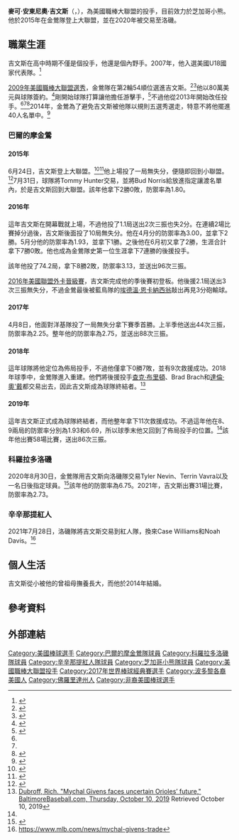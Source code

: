 {{Infobox baseball biography
| name        = 麥可·吉文斯<br />Mychal Givens
| image       = Mychal Givens (28549596314).jpg
| image_size  = 
| caption     = 
| team        = 芝加哥小熊
| number      = 60
| position    = [[投手|投手]]
| birth_date  = {{birth date and age|mf=yes|1990|5|13}}
| birth_place = {{USA}}[[佛羅里達州|佛羅里達州]][[坦帕|坦帕]]
| bats        = 右
| throws      = 右
| debutleague = 美國職棒大聯盟
| debutdate   = 6月24日
| debutyear   = 2015年
| debutteam   = 巴爾的摩金鶯
| statyear    = 2021年球季
| statleague  = 美國職棒大聯盟
| stat1label  = 勝敗投數
| stat1value  = 25–20
| stat2label  = [[防禦率|防禦率]]
| stat2value  = 3.41
| stat3label  = [[三振|三振]]
| stat3value  = 466
| teams =
* [[巴爾的摩金鶯|巴爾的摩金鶯]] ({{mlby|2015}}–{{mlby|2020}})
* [[科羅拉多洛磯|科羅拉多洛磯]] ({{mlby|2020}}–{{mlby|2021}})
* [[辛辛那提紅人|辛辛那提紅人]] ({{mlby|2021}})
* [[芝加哥小熊|芝加哥小熊]] ({{mlby|2022}}–)
|highlights=
|medaltemplates=
{{MedalSport|男子[[棒球|棒球]]}}
{{Medal|Country|{{bb|USA}}}}
{{MedalCompetition|[[世界棒球經典賽|世界棒球經典賽]]}}
{{MedalGold|[[2017年世界棒球經典賽|2017 洛杉磯]]|團隊}}
}}
'''麥可·安東尼奧·吉文斯'''（{{lang-en|Mychal Antonio Givens}}，{{bd|1990年|5月13日|}}），為美國職棒大聯盟的投手，目前效力於芝加哥小熊。他於2015年在金鶯隊登上大聯盟，並在2020年被交易至洛磯。
==職業生涯==
吉文斯在高中時期不僅是個投手，他還是個內野手。2007年，他入選美國U18國家代表隊。<ref>{{cite web|url=http://www.sptimes.com/2007/08/21/news_pf/Sports/Panther_picked_for_na.shtml|title=Panther picked for national team|work=sptimes.com|accessdate=November 19, 2014|archive-date=2016-03-04|archive-url=https://web.archive.org/web/20160304092416/http://www.sptimes.com/2007/08/21/news_pf/Sports/Panther_picked_for_na.shtml|dead-url=no}}</ref>

[[2009年美國職棒大聯盟選秀|2009年美國職棒大聯盟選秀]]，金鶯隊在第2輪54順位選進吉文斯。<ref name="makes his pitch">{{cite web|url=http://www.tampabay.com/sports/baseball/minors/former-plant-standout-givens-makes-his-pitch-for-the-big-leagues/2165234|title=Former Plant standout Givens makes his pitch for the big leagues|work=Tampa Bay Times|accessdate=November 19, 2014|archive-date=2016-03-03|archive-url=https://web.archive.org/web/20160303184404/http://www.tampabay.com/sports/baseball/minors/former-plant-standout-givens-makes-his-pitch-for-the-big-leagues/2165234|dead-url=no}}</ref><ref>{{cite web|url=http://www.tampabay.com/hometeam/blog/4791-plants-mychal-givens-remains-unsigned-plans-to-know-future-with-orioles-soon/967/|title=Florida high school sports – Plant's Mychal Givens remains unsigned, plans to know future with Orioles soon|work=tampabay.com|accessdate=November 19, 2014|archiveurl=https://web.archive.org/web/20150924133812/http://www.tampabay.com/hometeam/blog/4791-plants-mychal-givens-remains-unsigned-plans-to-know-future-with-orioles-soon/967/|archivedate=2015-09-24|dead-url=no}}</ref>他以80萬美元與球隊簽約。<ref>{{cite web|url=http://www.tampabay.com/hometeam/blog/9670-plants-mychal-givens-signs-pro-deal-with-baltimore-orioles/904/|title=Florida high school sports – Plant's Mychal Givens signs pro deal with Baltimore Orioles|work=tampabay.com|accessdate=November 19, 2014|archiveurl=https://web.archive.org/web/20141129050414/http://www.tampabay.com/hometeam/blog/9670-plants-mychal-givens-signs-pro-deal-with-baltimore-orioles/904/|archivedate=2014-11-29|dead-url=no}}</ref>剛開始球隊打算讓他擔任游擊手，<ref name="converted">{{cite web|url=http://articles.baltimoresun.com/2014-06-27/sports/bal-former-secondround-pick-mychal-givens-has-new-life-as-converted-reliever-20140627_1_jonathan-schoop-manny-machado-mychal-givens|title=Orioles' 2009 second-round pick Mychal Givens has new life as converted reliever|work=Baltimore Sun|accessdate=November 19, 2014|archive-date=2014-11-29|archive-url=https://web.archive.org/web/20141129024831/http://articles.baltimoresun.com/2014-06-27/sports/bal-former-secondround-pick-mychal-givens-has-new-life-as-converted-reliever-20140627_1_jonathan-schoop-manny-machado-mychal-givens|dead-url=no}}</ref>不過他從2013年開始改任投手。<ref name="makes his pitch"/><ref name=converted/><ref name="isnt an infielder">{{cite web|url=http://www.masnsports.com/steve-melewski/2013/02/mound-move-mychal-givens-isnt-an-infielder-anymore.html|title=Steve Melewski: Mound move: Mychal Givens isn't an infielder anymore|work=MASNsports|accessdate=November 19, 2014|archive-date=2017-02-24|archive-url=https://web.archive.org/web/20170224214741/http://www.masnsports.com/steve-melewski/2013/02/mound-move-mychal-givens-isnt-an-infielder-anymore.html|dead-url=no}}</ref>2014年，金鶯為了避免吉文斯被他隊以規則五選秀選走，特意不將他擺進40人名單中。<ref>{{Cite web |url=http://www.masnsports.com/school-of-roch/2015/12/givens-not-assuming-hes-in-bullpen-in-2016.html |title=存档副本 |accessdate=2020-08-20 |archive-date=2017-04-09 |archive-url=https://web.archive.org/web/20170409164741/http://www.masnsports.com/school-of-roch/2015/12/givens-not-assuming-hes-in-bullpen-in-2016.html |dead-url=no }}</ref>
===巴爾的摩金鶯===
====2015年====
6月24日，吉文斯登上大聯盟。<ref>{{cite web|url=http://www.csnbaltimore.com/blog/orioles-talk/orioles-promote-mychal-givens-major-leagues|title=Orioles promote Mychal Givens to major leagues|work=Comcast SportsNet Baltimore|accessdate=June 20, 2015|archiveurl=https://web.archive.org/web/20150620204637/http://www.csnbaltimore.com/blog/orioles-talk/orioles-promote-mychal-givens-major-leagues|archivedate=2015-06-20|dead-url=no}}</ref><ref>{{cite web|url=http://www.baltimoresun.com/sports/orioles/bs-sp-orioles-offday-0623-20150622-story.html#page=1|title=Ex-shortstop Mychal Givens earned promotion to O's as a pitcher by finding 'another gear'|author=Baltimore Sun|date=June 22, 2015|work=baltimoresun.com|accessdate=July 1, 2015|archive-date=2015-09-24|archive-url=https://web.archive.org/web/20150924051106/http://www.baltimoresun.com/sports/orioles/bs-sp-orioles-offday-0623-20150622-story.html#page=1|dead-url=no}}</ref>他上場投了一局無失分，便隨即回到小聯盟。<ref>{{cite web|url=http://www.baltimoresun.com/sports/orioles/bs-sp-orioles-notebook-0626-20150625-story.html|title=Orioles notebook: Mychal Givens sent to Bowie, Adam Jones might not return Friday|work=Baltimore Sun|date=June 25, 2015|first=Eduardo A.|last=Encina|accessdate=July 1, 2015|archive-date=2017-11-18|archive-url=https://web.archive.org/web/20171118014431/http://www.baltimoresun.com/sports/orioles/bs-sp-orioles-notebook-0626-20150625-story.html|dead-url=no}}</ref>7月31日，球隊將Tommy Hunter交易，並將Bud Norris給放進指定讓渡名單內，於是吉文斯回到大聯盟。該年他拿下2勝0敗，防禦率為1.80。
====2016年====
這年吉文斯在開幕戰就上場，不過他投了1.1局送出2次三振也失2分。在連續2場比賽掉分過後，吉文斯後面投了10局無失分。他在4月分的防禦率為3.00，並拿下2勝。5月分他的防禦率為1.93，並拿下1勝。之後他在6月初又拿了2勝，生涯合計拿下7勝0敗。他也成為金鶯隊史第一位生涯拿下7連勝的後援投手。

該年他投了74.2局，拿下8勝2敗，防禦率3.13，並送出96次三振。

[[2016年美國聯盟外卡晉級賽|2016年美國聯盟外卡晉級賽]]，吉文斯完成他的季後賽初登板。他後援2.1局送出3次三振無失分，不過金鶯最後被藍鳥隊的[[埃德溫·恩卡納西翁|埃德溫·恩卡納西翁]]敲出再見3分砲輸球。
====2017年====
4月8日，他面對洋基隊投了一局無失分拿下賽季首勝。上半季他送出44次三振，防禦率為2.25。整年他的防禦率為2.75，並送出88次三振。
====2018年====
這年球隊將他定位為佈局投手，不過他僅拿下0勝7敗，並有9次救援成功。2018年球季中，金鶯隊進入重建。他們將後援投手[[查克·布里頓|查克·布里頓]]、Brad Brach和[[達倫·奧'戴|達倫·奧'戴]]都交易出去，因此吉文斯成為球隊終結者。<ref name="rdubroff191010h">[https://www.baltimorebaseball.com/2019/10/10/mychal-givens-faces-uncertain-orioles-future/ Dubroff, Rich. "Mychal Givens faces uncertain Orioles’ future," BaltimoreBaseball.com, Thursday, October 10, 2019] Retrieved October 10, 2019</ref>
====2019年====
這年吉文斯正式成為球隊終結者，而他整年拿下11次救援成功。不過這年他在8、9兩局的防禦率分別為1.93和6.69，所以球季末他又回到了佈局投手的位置。<ref name="rdubroff191010h"/>該年他出賽58場比賽，送出86次三振。
===科羅拉多洛磯===
2020年8月30日，金鶯隊用吉文斯向洛磯隊交易Tyler Nevin、Terrin Vavra以及一名日後指定球員。<ref>{{Cite web|url=https://www.baltimoresun.com/sports/orioles/bs-sp-orioles-mychal-givens-trade-rockies-20200830-5r777yva35h5rowyepsuk2xfcm-story.html|title=Orioles trade reliever Mychal Givens to Rockies for pair of prospects, PTBNL in second deal of day|first=Jon|last=Meoli|website=baltimoresun.com|accessdate=2020-08-31|archive-date=2020-08-31|archive-url=https://web.archive.org/web/20200831125645/https://www.baltimoresun.com/sports/orioles/bs-sp-orioles-mychal-givens-trade-rockies-20200830-5r777yva35h5rowyepsuk2xfcm-story.html|dead-url=no}}</ref>該年他的防禦率為6.75。2021年，吉文斯出賽31場比賽，防禦率為2.73。

===辛辛那提紅人===
2021年7月28日，洛磯隊將吉文斯交易到紅人隊，換來Case Williams和Noah Davis。<ref>https://www.mlb.com/news/mychal-givens-trade</ref>
==個人生活==
吉文斯從小被他的曾祖母撫養長大，而他於2014年結婚。
==參考資料==
{{Reflist|2}}
==外部連結==
{{Commons category|Mychal Givens}}
{{Baseballstats|mlb=571710|espn=31618|br=g/givenmy01|fangraphs=10430}}

{{2017年世界棒球經典賽美國隊選手列表}}
{{芝加哥小熊隊當前登錄名單}}

{{DEFAULTSORT:Givens, Mychal}}
[[Category:美國棒球選手|Category:美國棒球選手]]
[[Category:巴爾的摩金鶯隊球員|Category:巴爾的摩金鶯隊球員]]
[[Category:科羅拉多洛磯隊球員|Category:科羅拉多洛磯隊球員]]
[[Category:辛辛那提紅人隊球員|Category:辛辛那提紅人隊球員]]
[[Category:芝加哥小熊隊球員|Category:芝加哥小熊隊球員]]
[[Category:美國職棒大聯盟投手|Category:美國職棒大聯盟投手]]
[[Category:2017年世界棒球經典賽選手|Category:2017年世界棒球經典賽選手]]
[[Category:波多黎各裔美國人|Category:波多黎各裔美國人]]
[[Category:佛羅里達州人|Category:佛羅里達州人]]
[[Category:非裔美國棒球選手|Category:非裔美國棒球選手]]